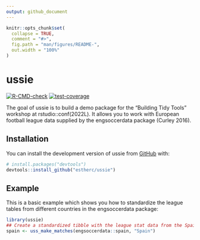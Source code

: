 ```yaml
---
output: github_document
---
```


<!-- README.md is generated from README.Rmd. Please edit that file -->

```r
knitr::opts_chunk$set(
  collapse = TRUE,
  comment = "#>",
  fig.path = "man/figures/README-",
  out.width = "100%"
)
```

# ussie

<!-- badges: start -->
[![R-CMD-check](https://github.com/estherc/ussie/actions/workflows/R-CMD-check.yaml/badge.svg)](https://github.com/estherc/ussie/actions/workflows/R-CMD-check.yaml)
[![test-coverage](https://github.com/estherc/ussie/actions/workflows/test-coverage.yaml/badge.svg)](https://github.com/estherc/ussie/actions/workflows/test-coverage.yaml)
<!-- badges: end -->

The goal of ussie is to build a demo package for the "Building Tidy Tools" workshop at rstudio::conf(2022L). It allows you to work with European football league data supplied by the engsoccerdata package (Curley 2016).

## Installation

You can install the development version of ussie from [GitHub](https://github.com/) with:

``` r
# install.packages("devtools")
devtools::install_github("estherc/ussie")
```

## Example

This is a basic example which shows you how to standardize the league tables from different countries in the engsoccerdata package:

```r
library(ussie)
## Create a standardized tibble with the league stat data from the Spain
spain <- uss_make_matches(engsoccerdata::spain, "Spain")
```
